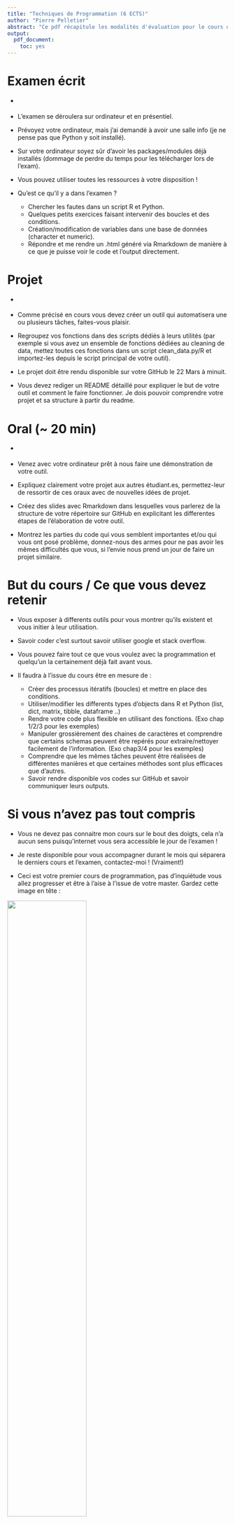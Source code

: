 ```yaml
---
title: "Techniques de Programmation (6 ECTS)"
author: "Pierre Pelletier"
abstract: "Ce pdf récapitule les modalités d'évaluation pour le cours de Techniques de Programmation (M1 APE). Veuillez lire attentivement chacun de ces points pour comprendre ce qui est attendu pour votre projet, oral et écrit. Si certains points restent selon vous encore flous, n'hésitez pas à le faire remonter."
output:
  pdf_document:
    toc: yes
---
```


\newpage

# Examen écrit 

- \textbf{16 Mars 9h-11h | Coeff : 1/3 (2ECTS)}

- L'examen se déroulera sur ordinateur et en présentiel.

- Prévoyez votre ordinateur, mais j'ai demandé à avoir une salle info (je ne pense pas que Python y soit installé).

- Sur votre ordinateur soyez sûr d'avoir les packages/modules déjà installés (dommage de perdre du temps pour les télécharger lors de l'exam).

- Vous pouvez utiliser toutes les ressources à votre disposition !

- Qu'est ce qu'il y a dans l'examen ?
    - Chercher les fautes dans un script R et Python.
    - Quelques petits exercices faisant intervenir des boucles et des conditions.
    - Création/modification de variables dans une base de données (character et numeric).
    - Répondre et me rendre un .html généré via Rmarkdown de manière à ce que je puisse voir le code et l'output directement.


# Projet

- \textbf{Rendu le 22 Mars à minuit dernier délais /!\symbol{92} sinon 0 | Coeff : 1/3 (2ECTS)}

- Comme précisé en cours vous devez créer un outil qui automatisera une ou plusieurs tâches, faites-vous plaisir.

- Regroupez vos fonctions dans des scripts dédiés à leurs utilités (par exemple si vous avez un ensemble de fonctions dédiées au cleaning de data, mettez toutes ces fonctions dans un script clean_data.py/R et importez-les depuis le script principal de votre outil).

- Le projet doit être rendu disponible sur votre GitHub le 22 Mars à minuit.

- Vous devez rediger un README détaillé pour expliquer le but de votre outil et comment le faire fonctionner. Je dois pouvoir comprendre votre projet et sa structure à partir du readme.


# Oral (~ 20 min)

- \textbf{23/24 Mars 9h-12h | Coeff : 1/3 (2ECTS)}

- Venez avec votre ordinateur prêt à nous faire une démonstration de votre outil.

- Expliquez clairement votre projet aux autres étudiant.es, permettez-leur de ressortir de ces oraux avec de nouvelles idées de projet.

- Créez des slides avec Rmarkdown dans lesquelles vous parlerez de la structure de votre répertoire sur GitHub en explicitant les differentes étapes de l'élaboration de votre outil. 

- Montrez les parties du code qui vous semblent importantes et/ou qui vous ont posé problème, donnez-nous des armes pour ne pas avoir les mêmes difficultés que vous, si l'envie nous prend un jour de faire un projet similaire.


# But du cours / Ce que vous devez retenir

- Vous exposer à differents outils pour vous montrer qu'ils existent et vous initier à leur utilisation.
    
- Savoir coder c'est surtout savoir utiliser google et stack overflow.

- Vous pouvez faire tout ce que vous voulez avec la programmation et quelqu'un la certainement déjà fait avant vous.
    
- Il faudra à l'issue du cours être en mesure de :
    - Créer des processus itératifs (boucles) et mettre en place des conditions.
    - Utiliser/modifier les differents types d'objects dans R et Python (list, dict, matrix, tibble, dataframe ..)
    - Rendre votre code plus flexible en utilisant des fonctions. (Exo chap 1/2/3 pour les exemples) 
    - Manipuler grossièrement des chaines de caractères et comprendre que certains schemas peuvent être repérés pour extraire/nettoyer facilement de l'information. (Exo chap3/4 pour les exemples)
    - Comprendre que les mêmes tâches peuvent être réalisées de différentes manières et que certaines méthodes sont plus efficaces que d'autres.
    - Savoir rendre disponible vos codes sur GitHub et savoir communiquer leurs outputs.


# Si vous n'avez pas tout compris

- Vous ne devez pas connaitre mon cours sur le bout des doigts, cela n'a aucun sens puisqu'internet vous sera accessible le jour de l'examen !

- Je reste disponible pour vous accompagner durant le mois qui séparera le derniers cours et l'examen, contactez-moi ! (Vraiment!)

- Ceci est votre premier cours de programmation, pas d'inquiétude vous allez progresser et être à l'aise à l'issue de votre master. Gardez cette image en tête :
   
\centering
![](ilovecoding.JPG){ width=60% }

